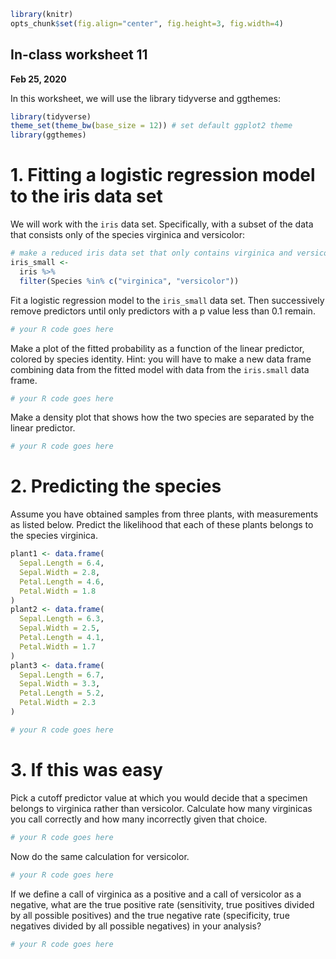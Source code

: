 ```r
library(knitr)
opts_chunk$set(fig.align="center", fig.height=3, fig.width=4)
```
## In-class worksheet 11
**Feb 25, 2020**

In this worksheet, we will use the library tidyverse and ggthemes:
```r
library(tidyverse)
theme_set(theme_bw(base_size = 12)) # set default ggplot2 theme
library(ggthemes)
```


# 1. Fitting a logistic regression model to the iris data set

We will work with the `iris` data set. Specifically, with a subset of the data that consists only of the species virginica and versicolor:
```r
# make a reduced iris data set that only contains virginica and versicolor species
iris_small <- 
  iris %>%
  filter(Species %in% c("virginica", "versicolor"))
```

Fit a logistic regression model to the `iris_small` data set. Then successively remove predictors until only predictors with a p value less than 0.1 remain.
```r
# your R code goes here
```

Make a plot of the fitted probability as a function of the linear predictor, colored by species identity. Hint: you will have to make a new data frame combining data from the fitted model with data from the `iris.small` data frame.

```r
# your R code goes here
```

Make a density plot that shows how the two species are separated by the linear predictor.
```r
# your R code goes here
```

# 2. Predicting the species

Assume you have obtained samples from three plants, with measurements as listed below. Predict the likelihood that each of these plants belongs to the species virginica.
```r
plant1 <- data.frame(
  Sepal.Length = 6.4,
  Sepal.Width = 2.8,
  Petal.Length = 4.6,
  Petal.Width = 1.8
)
plant2 <- data.frame(
  Sepal.Length = 6.3,
  Sepal.Width = 2.5,
  Petal.Length = 4.1,
  Petal.Width = 1.7
)
plant3 <- data.frame(
  Sepal.Length = 6.7,
  Sepal.Width = 3.3,
  Petal.Length = 5.2,
  Petal.Width = 2.3
)
```

```r
# your R code goes here
```


# 3. If this was easy

Pick a cutoff predictor value at which you would decide that a specimen belongs to virginica rather than versicolor. Calculate how many virginicas you call correctly and how many incorrectly given that choice.

```r
# your R code goes here
```

Now do the same calculation for versicolor.
```r
# your R code goes here
```

If we define a call of virginica as a positive and a call of versicolor as a negative, what are the true positive rate (sensitivity, true positives divided by all possible positives) and the true negative rate (specificity, true negatives divided by all possible negatives) in your analysis?
```r
# your R code goes here
```
